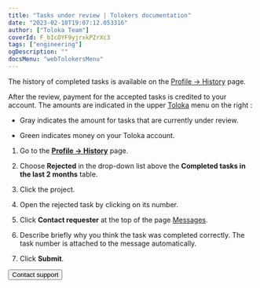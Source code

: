 ```yaml
---
title: "Tasks under review | Tolokers documentation"
date: "2023-02-18T19:07:12.053316"
author: ["Toloka Team"]
coverId: F_bIcOYF9yjrxkPZrXc3
tags: ["engineering"]
ogDescription: ""
docsMenu: "webTolokersMenu"
---
```



<TolokersPriemkaContent1/>

The history of completed tasks is available on the [Profile → History](https://toloka.yandex.com/profile/history) page.

<TolokersPriemkaContent2/>

After the review, payment for the accepted tasks is credited to your account. The amounts are indicated in the upper [Toloka](http://toloka.yandex.com/) menu  on the right <img src="https://tlk-infra-front.azureedge.net/portal-static/uploaded/images/1676733322566/1676733322566_original_svg.svg" alt="" />:

- Gray indicates the amount for tasks that are currently under review.

- Green indicates money on your Toloka account.

<TolokersPriemkaContent3/>

1. Go to the **[Profile → History](https://toloka.yandex.com/profile/history)** page.

1. Choose **Rejected** in the drop-down list above the **Completed tasks in the last 2 months** table.

1. Click the project.

1. Open the rejected task by clicking on its number.

1. Click **Contact requester** at the top of the page [Messages](http://toloka.yandex.com/messages).

1. Describe briefly why you think the task was completed correctly. The task number is attached to the message automatically.

1. Click **Submit**.

<TolokersPriemkaContent4/>

<Button themeColor="light" view="default" size="l" type="link" url="../troubleshooting/troubleshooting#not_working_properly">Contact support</Button>
